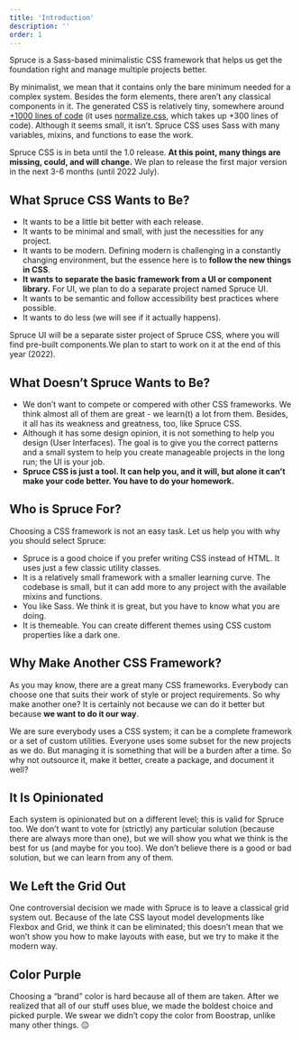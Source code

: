```yaml
---
title: 'Introduction'
description: ''
order: 1
---
```


<p className="lead">Spruce is a Sass-based minimalistic CSS framework that helps us get the foundation right and manage multiple projects better.</p>

By minimalist, we mean that it contains only the bare minimum needed for a complex system. Besides the form elements, there aren’t any classical components in it. The generated CSS is relatively tiny, somewhere around [+1000 lines of code](https://github.com/conedevelopment/sprucecss/blob/main/css/spruce.css) (it uses [normalize.css](https://necolas.github.io/normalize.css/), which takes up +300 lines of code). Although it seems small, it isn’t. Spruce CSS uses Sass with many variables, mixins, and functions to ease the work.

<Notification type="wrong" icon={false}>Spruce CSS is in beta until the 1.0 release. <strong>At this point, many things are missing, could, and will change.</strong> We plan to release the first major version in the next 3-6 months (until 2022 July).</Notification>

## What Spruce CSS Wants to Be?

- It wants to be a little bit better with each release.
- It wants to be minimal and small, with just the necessities for any project.
- It wants to be modern. Defining modern is challenging in a constantly changing environment, but the essence here is to **follow the new things in CSS**.
- **It wants to separate the basic framework from a UI or component library.** For UI, we plan to do a separate project named Spruce UI.
- It wants to be semantic and follow accessibility best practices where possible.
- It wants to do less (we will see if it actually happens).

<Notification type="info" icon={true}>Spruce UI will be a separate sister project of Spruce CSS, where you will find pre-built components.We plan to start to work on it at the end of this year (2022).</Notification>

## What Doesn’t Spruce Wants to Be?

- We don’t want to compete or compered with other CSS frameworks. We think almost all of them are great - we learn(t) a lot from them. Besides, it all has its weakness and greatness, too, like Spruce CSS.
- Although it has some design opinion, it is not something to help you design (User Interfaces). The goal is to give you the correct patterns and a small system to help you create manageable projects in the long run; the UI is your job.
- **Spruce CSS is just a tool. It can help you, and it will, but alone it can’t make your code better. You have to do your homework.**

## Who is Spruce For?

Choosing a CSS framework is not an easy task. Let us help you with why you should select Spruce:

- Spruce is a good choice if you prefer writing CSS instead of HTML. It uses just a few classic utility classes.
- It is a relatively small framework with a smaller learning curve. The codebase is small, but it can add more to any project with the available mixins and functions.
- You like Sass. We think it is great, but you have to know what you are doing.
- It is themeable. You can create different themes using CSS custom properties like a dark one.

## Why Make Another CSS Framework?

As you may know, there are a great many CSS frameworks. Everybody can choose one that suits their work of style or project requirements. So why make another one? It is certainly not because we can do it better but because **we want to do it our way**.

We are sure everybody uses a CSS system; it can be a complete framework or a set of custom utilities. Everyone uses some subset for the new projects as we do. But managing it is something that will be a burden after a time. So why not outsource it, make it better, create a package, and document it well?

## It Is Opinionated

Each system is opinionated but on a different level; this is valid for Spruce too. We don’t want to vote for (strictly) any particular solution (because there are always more than one), but we will show you what we think is the best for us (and maybe for you too). We don’t believe there is a good or bad solution, but we can learn from any of them.

## We Left the Grid Out

One controversial decision we made with Spruce is to leave a classical grid system out. Because of the late CSS layout model developments like Flexbox and Grid, we think it can be eliminated; this doesn’t mean that we won’t show you how to make layouts with ease, but we try to make it the modern way.

## Color Purple

Choosing a “brand” color is hard because all of them are taken. After we realized that all of our stuff uses blue, we made the boldest choice and picked purple. We swear we didn’t copy the color from Boostrap, unlike many other things. 😐
